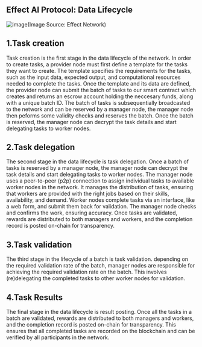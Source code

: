 
## Effect AI Protocol: Data Lifecycle

![image](../../../diagrams/sequence.png)(Image Source: Effect Network)

## 1.Task creation
Task creation is the first stage in the data lifecycle of the network.
In order to create tasks, a provider node must first define a template for the tasks they want to create. The template specifies the requirements for the tasks, such as the input data, expected output, and computational resources needed to complete the tasks. Once the template and its data are defined, the provider node can submit the batch of tasks to our smart contract which creates and returns an escrow account holding the neccesary funds, along with a unique batch ID. The batch of tasks is subsequentially broadcasted to the network and can be reserved by a manager node, the manager node then peforms some validity checks and reserves the batch. Once the batch is reserved, the manager node can decrypt the task details and start delegating tasks to worker nodes.

## 2.Task delegation
The second stage in the data lifecycle is task delegation.
Once a batch of tasks is reserved by a manager node, the manager node can decrypt the task details and start delegating tasks to worker nodes. The manager node uses a peer-to-peer (p2p) connection to assign individual tasks to available worker nodes in the network. It manages the distribution of tasks, ensuring that workers are provided with the right jobs based on their skills, availability, and demand. Worker nodes complete tasks via an interface, like a web form, and submit them back for validation. The manager node checks and confirms the work, ensuring accuracy. Once tasks are validated, rewards are distributed to both managers and workers, and the completion record is posted on-chain for transparency.

## 3.Task validation
The third stage in the lifecycle of a batch is task validation.
depending on the required validation rate of the batch, manager nodes are responsible for achieving the required validation rate on the batch. This involves (re)delegating the completed tasks to other worker nodes for validation.

## 4.Task Results
The final stage in the data lifecycle is result posting.
Once all the tasks in a batch are validated, rewards are distributed to both managers and workers, and the completion record is posted on-chain for transparency. This ensures that all completed tasks are recorded on the blockchain and can be verified by all participants in the network. 
